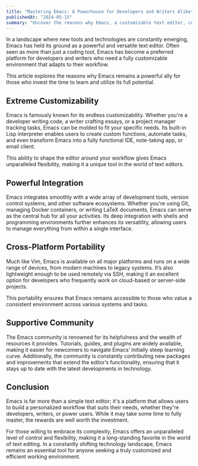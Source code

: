 ```yaml
---
title: "Mastering Emacs: A Powerhouse for Developers and Writers Alike"
publishedAt: "2024-05-15"
summary: "Uncover the reasons why Emacs, a customizable text editor, continues to be a preferred choice for both developers and writers, thanks to its flexibility and endless possibilities."
---
```


In a landscape where new tools and technologies are constantly emerging, Emacs has held its ground as a powerful and versatile text editor. Often seen as more than just a coding tool, Emacs has become a preferred platform for developers and writers who need a fully customizable environment that adapts to their workflow.

This article explores the reasons why Emacs remains a powerful ally for those who invest the time to learn and utilize its full potential.

## Extreme Customizability

Emacs is famously known for its endless customizability. Whether you're a developer writing code, a writer crafting essays, or a project manager tracking tasks, Emacs can be molded to fit your specific needs. Its built-in Lisp interpreter enables users to create custom functions, automate tasks, and even transform Emacs into a fully functional IDE, note-taking app, or email client.

This ability to shape the editor around your workflow gives Emacs unparalleled flexibility, making it a unique tool in the world of text editors.

## Powerful Integration

Emacs integrates smoothly with a wide array of development tools, version control systems, and other software ecosystems. Whether you're using Git, managing Docker containers, or writing LaTeX documents, Emacs can serve as the central hub for all your activities. Its deep integration with shells and programming environments further enhances its versatility, allowing users to manage everything from within a single interface.

## Cross-Platform Portability

Much like Vim, Emacs is available on all major platforms and runs on a wide range of devices, from modern machines to legacy systems. It’s also lightweight enough to be used remotely via SSH, making it an excellent option for developers who frequently work on cloud-based or server-side projects.

This portability ensures that Emacs remains accessible to those who value a consistent environment across various systems and tasks.

## Supportive Community

The Emacs community is renowned for its helpfulness and the wealth of resources it provides. Tutorials, guides, and plugins are widely available, making it easier for newcomers to navigate Emacs’ initially steep learning curve. Additionally, the community is constantly contributing new packages and improvements that extend the editor’s functionality, ensuring that it stays up to date with the latest developments in technology.

## Conclusion

Emacs is far more than a simple text editor; it's a platform that allows users to build a personalized workflow that suits their needs, whether they're developers, writers, or power users. While it may take some time to fully master, the rewards are well worth the investment.

For those willing to embrace its complexity, Emacs offers an unparalleled level of control and flexibility, making it a long-standing favorite in the world of text editing. In a constantly shifting technology landscape, Emacs remains an essential tool for anyone seeking a truly customized and efficient working environment.
